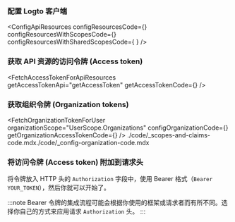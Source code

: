 

<ApiResourcesDescription />

### 配置 Logto 客户端

<ConfigApiResources
  configResourcesCode={<ConfigResourcesCode />}
  configResourcesWithScopesCode={<ConfigResourcesWithScopesCode package={props.package} />}
  configResourcesWithSharedScopesCode={
    <ConfigResourcesWithSharedScopesCode package={props.package} />
  }
/>

### 获取 API 资源的访问令牌 (Access token)

<FetchAccessTokenForApiResources
  getAccessTokenApi="getAccessToken"
  getAccessTokenCode={<GetAccessTokenCode />}
/>

### 获取组织令牌 (Organization tokens)

<FetchOrganizationTokenForUser
  organizationScope="UserScope.Organizations"
  configOrganizationCode={<ConfigOrganizationCode package={props.package} />}
  getOrganizationAccessTokenCode={<GetOrganizationAccessTokenCode />}
/>
./code/_scopes-and-claims-code.mdx./code/_config-organization-code.mdx

### 将访问令牌 (Access token) 附加到请求头

将令牌放入 HTTP 头的 `Authorization` 字段中，使用 Bearer 格式（`Bearer YOUR_TOKEN`），然后你就可以开始了。

:::note
Bearer 令牌的集成流程可能会根据你使用的框架或请求者而有所不同。选择你自己的方式来应用请求 `Authorization` 头。
:::
